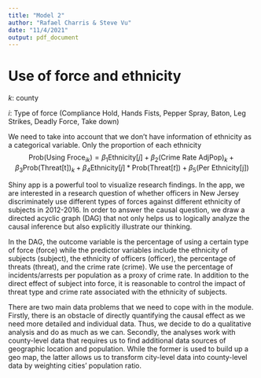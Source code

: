 ```yaml
---
title: "Model 2"
author: "Rafael Charris & Steve Vu"
date: "11/4/2021"
output: pdf_document
---
```


# Use of force and ethnicity

$k$: county

$i$: Type of force (Compliance Hold, Hands Fists, Pepper Spray, Baton, Leg Strikes, Deadly Force, Take down)


We need to take into account that we don't have information of ethnicity as a categorical variable. Only the proportion of each ethnicity 
$$
\text{Prob(Using Froce}_{ik}) = \beta_{1}\text{Ethnicity}[j] + 
\beta_{2}\text{(Crime Rate AdjPop)}_{k} + 
\beta_{3}\text{Prob(Threat[t])}_{k} + 
\beta_{4}\text{Ethnicity}[j]*\text{Prob(Threat}[t]) +
\beta_{5}\text{(Per Ethnicity[j])}
$$

Shiny app is a powerful tool to visualize research findings. In the app, we are interested in a research question of whether officers in New Jersey discriminately use different types of forces against different ethnicity of subjects in 2012-2016. In order to answer the causal question, we draw a directed acyclic graph (DAG) that not only helps us to logically analyze the causal inference but also explicitly illustrate our thinking.
 
In the DAG, the outcome variable is the percentage of using a certain type of force (force) while the predictor variables include the ethnicity of subjects (subject), the ethnicity of officers (officer), the percentage of threats (threat), and the crime rate (crime). We use the percentage of incidents/arrests per population as a proxy of crime rate. In addition to the direct effect of subject into force, it is reasonable to control the impact of threat type and crime rate associated with the ethnicity of subjects.
 
There are two main data problems that we need to cope with in the module. Firstly, there is an obstacle of directly quantifying the causal effect as we need more detailed and individual data. Thus, we decide to do a qualitative analysis and do as much as we can. Secondly, the analyses work with county-level data that requires us to find additional data sources of geographic location and population. While the former is used to build up a geo map, the latter allows us to transform city-level data into county-level data by weighting cities' population ratio.
